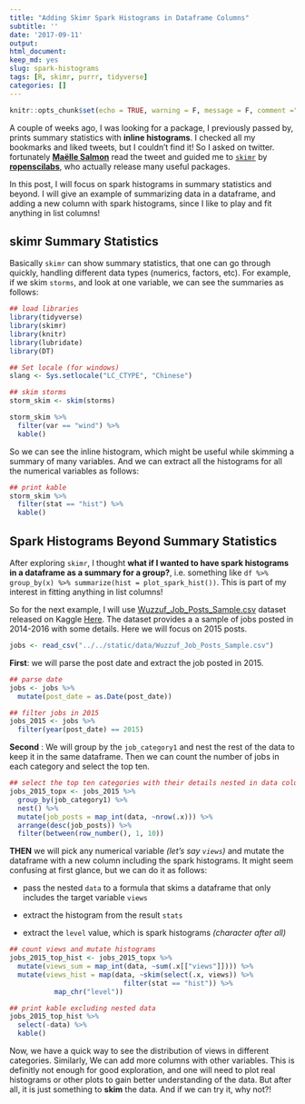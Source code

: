 ```yaml
---
title: "Adding Skimr Spark Histograms in Dataframe Columns"
subtitle: ''
date: '2017-09-11'
output:
html_document:
keep_md: yes
slug: spark-histograms
tags: [R, skimr, purrr, tidyverse]
categories: []
---
```


```r
knitr::opts_chunk$set(echo = TRUE, warning = F, message = F, comment ="")
```

A couple of weeks ago, I was looking for a package, I previously passed by, prints summary statistics with **inline histograms**. I checked all my bookmarks and liked tweets, but I couldn't find it! So I asked on twitter. fortunately **[Maëlle Salmon](https://twitter.com/ma_salmon)** read the tweet and guided me to [`skimr`](https://github.com/ropenscilabs/skimr) by **[ropenscilabs](https://github.com/ropenscilabs)**, who actually release many useful packages.

In this post, I will focus on spark histograms in summary statistics and beyond. I will give an example of summarizing data in a dataframe, and adding a new column with spark histograms, since I like to play and fit anything in list columns!


## skimr Summary Statistics

Basically `skimr` can show summary statistics, that one can go through quickly, handling different data types (numerics, factors, etc). For example, if we skim `storms`, and look at one variable,  we can see the summaries as follows:

```r
## load libraries
library(tidyverse)
library(skimr)
library(knitr)
library(lubridate)
library(DT)

## Set locale (for windows)
slang <- Sys.setlocale("LC_CTYPE", "Chinese")
```

```r
## skim storms
storm_skim <- skim(storms)

storm_skim %>% 
  filter(var == "wind") %>% 
  kable()
```

So we can see the inline histogram, which might be useful while skimming a summary of many variables. And we can extract all the histograms for all the numerical variables as follows:

```r
## print kable
storm_skim %>% 
  filter(stat == "hist") %>% 
  kable()
```



## Spark Histograms Beyond Summary Statistics 

After exploring `skimr`, I thought **what if I wanted to have spark histograms in a dataframe as a summary for a group?**, i.e. something like ` df %>% group_by(x) %>% summarize(hist = plot_spark_hist())`. This is part of my interest in fitting anything in list columns!

So for the next example, I will use [Wuzzuf_Job_Posts_Sample.csv](https://www.kaggle.com/WUZZUF/wuzzuf-job-posts/downloads/Wuzzuf_Job_Posts_Sample.csv) dataset released on Kaggle [Here](https://www.kaggle.com/WUZZUF/wuzzuf-job-posts). The dataset provides a a sample of jobs posted in 2014-2016 with some details. Here we will focus on 2015 posts.


```r
jobs <- read_csv("../../static/data/Wuzzuf_Job_Posts_Sample.csv")
```

**First**: we will parse the post date and extract the job posted in 2015.

```r
## parse date
jobs <- jobs %>% 
  mutate(post_date = as.Date(post_date)) 

## filter jobs in 2015
jobs_2015 <- jobs %>% 
  filter(year(post_date) == 2015) 
```

**Second** : We will group by the `job_category1` and nest the rest of the data to keep it in the same dataframe. Then we can count the number of jobs in each category and select the top ten.

```r
## select the top ten categories with their details nested in data column
jobs_2015_topx <- jobs_2015 %>% 
  group_by(job_category1) %>% 
  nest() %>% 
  mutate(job_posts = map_int(data, ~nrow(.x))) %>% 
  arrange(desc(job_posts)) %>% 
  filter(between(row_number(), 1, 10))
```

**THEN** we will pick any numerical variable *(let's say `views`)* and mutate the dataframe with a new column including the spark histograms. It might seem confusing at first glance, but we can do it as follows:

- pass the nested `data` to a formula that skims a dataframe that only includes the target variable `views`

- extract the histogram from the result `stats`

- extract the `level` value, which is spark histograms *(character after all)*

```r
## count views and mutate histograms
jobs_2015_top_hist <- jobs_2015_topx %>% 
  mutate(views_sum = map_int(data, ~sum(.x[["views"]]))) %>% 
  mutate(views_hist = map(data, ~skim(select(.x, views)) %>% 
                            filter(stat == "hist")) %>% 
           map_chr("level")) 

## print kable excluding nested data
jobs_2015_top_hist %>% 
  select(-data) %>% 
  kable()
```


Now, we have a quick way to see the distribution of views in different categories. Similarly, We can add more columns with other variables. This is definitly not enough for good exploration, and one will need to plot real histograms or other plots to gain better understanding of the data. But after all, it is just something to **skim** the data. And if we can try it, why not?!



